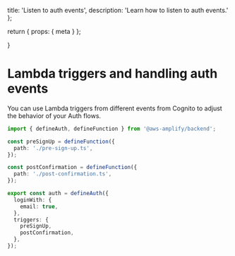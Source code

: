   title: 'Listen to auth events',
  description:
    'Learn how to listen to auth events.'
};

  return {
    props: {
      meta
    }
  };

}

# Lambda triggers and handling auth events

You can use Lambda triggers from different events from Cognito to adjust the behavior of your Auth flows.

```ts title="amplify/auth/resource.ts"
import { defineAuth, defineFunction } from '@aws-amplify/backend';

const preSignUp = defineFunction({
  path: './pre-sign-up.ts',
});

const postConfirmation = defineFunction({
  path: './post-confirmation.ts',
});

export const auth = defineAuth({
  loginWith: {
    email: true,
  },
  triggers: {
    preSignUp,
    postConfirmation,
  },
});
```
